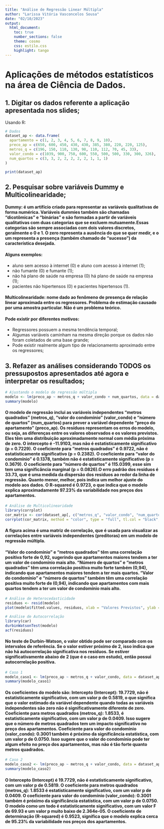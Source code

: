 ---
title: "Análise de Regressão Linear Múltipla"
author: "Larissa Vitória Vasconcelos Sousa"
date: "02/10/2023"
output: 
  html_document:
    toc: true
    number_sections: false  
    theme: cosmo  
    css: estilo.css  
    highlight: tango  
---


# Aplicações de métodos estatísticos na área de Ciência de Dados.

## 1. Digitar os dados referente a aplicação apresentada nos slides;
Usando R:


```{r dados, echo=TRUE, message=TRUE, warning=FALSE}
# Dados
dataset_ap <- data.frame(
  apartamento = c(1, 2, 3, 4, 5, 6, 7, 8, 9, 10),
  preco_ap = c(650, 600, 450, 430, 430, 385, 380, 220, 220, 125),
  metros_q = c(196, 150, 110, 130, 98, 110, 112, 70, 45, 33),
  valor_condo = c(1039, 900, 750, 600, 550, 500, 500, 330, 300, 326),
  num_quartos = c(3, 3, 2, 2, 2, 2, 2, 1, 1, 1)
)

print(dataset_ap)
```

## 2. Pesquisar sobre variáveis Dummy e Multicolinearidade;

#### **Dummy**: é um artifício criado para representar as variáveis qualitativas de forma numérica. Variáveis dummies também são chamadas “dicotômicas” e “binárias” e são formadas a partir de variáveis qualitativas com duas categorias que se excluem mutuamente.Essas categorias são sempre associadas com dois valores discretos,  geralmente o 0 e 1. O zero representa a ausência do que se quer medir, e o um representa a presença (também chamado de “sucesso”) da característica desejada.

#### Alguns exemplos:

-   aluno sem acesso à internet (0) e aluno com acesso à internet (1);
-   não fumante (0) e fumante (1);
-   não há plano de saúde na empresa (0) há plano de saúde na empresa (1);
-   pacientes não hipertensos (0) e pacientes hipertensos (1).


#### **Multicolinearidade:** nome dado ao fenômeno de presença de relação linear aproximada entre os regressores. Problema de estimação causado por uma amostra particular. Não é um problema teórico. 

#### Pode existir por diferentes motivos:  

-   Regressores possuem a mesma tendência temporal;
-   Algumas variáveis caminham na mesma direção porque os dados não foram coletados de uma base grande;
-   Pode existir realmente algum tipo de relacionamento aproximado entre os regressores;


## 3. Refazer as análises considerando TODOS os pressupostos apresentados até agora e interpretar os resultados;

```{r modelo, echo=TRUE, message=TRUE, warning=FALSE}
# Ajustando o modelo de regressão múltipla
modelo <- lm(preco_ap ~ metros_q + valor_condo + num_quartos, data = dataset_ap)
summary(modelo)
```
#### O modelo de regressão inclui as variáveis independentes "metros quadrados" (metros_q), "valor do condomínio" (valor_condo) e "número de quartos" (num_quartos) para prever a variável dependente "preço do apartamento" (preco_ap). Os resíduos representam os erros do modelo, ou seja, as diferenças entre os valores observados e os valores previstos. Eles têm uma distribuição aproximadamente normal com média próxima de zero. O intercepto é -11.9103, mas não é estatisticamente significativo (p = 0.7229). O coeficiente para "metros quadrados" é 0.9722, não é estatisticamente significativo (p = 0.2382). O coeficiente para "valor do condomínio" é 0.1378, também não é estatisticamente significativo (p = 0.3679). O coeficiente para "número de quartos" é 115.0399, esse sim tem uma significância marginal (p = 0.0826).O erro padrão dos resíduos é 33.73, que é uma medida da dispersão dos resíduos ao redor da linha de regressão. Quanto menor, melhor, pois indica um melhor ajuste do modelo aos dados. O R-squared é 0.9723, o que indica que o modelo explica aproximadamente 97.23% da variabilidade nos preços dos apartamentos.

```{r correlacao, echo=TRUE, message=FALSE, warning=FALSE}
# Análise de Multicolinearidade
library(corrplot)
cor_matrix <- cor(dataset_ap[, c("metros_q", "valor_condo", "num_quartos")])
corrplot(cor_matrix, method = "color", type = "full", tl.col = "black", tl.srt = 45, addCoef.col = "white")

```

#### A figura acima é uma matriz de correlação, que é usada para visualizar as correlações entre variáveis independentes (preditoras) em um modelo de regressão múltipla. 

#### "Valor do condomínio" e "metros quadrados" têm uma correlação positiva forte de 0,92, sugerindo que apartamentos maiores tendem a ter um valor de condomínio mais alto. "Número de quartos" e "metros quadrados" têm uma correlação positiva muito forte também (0,94), indicando que apartamentos maiores tendem a ter mais quartos. "Valor do condomínio" e "número de quartos" também têm uma correlação positiva muito forte de (0,94), indicando que apartamentos com mais quartos tendem a ter um valor de condomínio mais alto. 

```{r residuos, echo=TRUE, message=TRUE, warning=FALSE}
# Análise de Heterocedasticidade
residuos <- resid(modelo)
plot(modelo$fitted.values, residuos, xlab = "Valores Previstos", ylab = "Resíduos")
```


```{r durbi, echo=TRUE, message=TRUE, warning=FALSE}
# Análise de Autocorrelação
library(car)
durbinWatsonTest(modelo)
acf(residuos)

```
#### No teste de Durbin-Watson, o valor obtido pode ser comparado com os intervalos de referência. Se o valor estiver próximo de 2, isso indica que não há autocorrelação significativa nos resíduos. Se estiver significativamente abaixo de 2 (que é o caso em estudo), então possui autocorrelação positiva.

```{r caso1, echo=TRUE, message=TRUE, warning=FALSE}
# Caso 1
modelo_caso1 <- lm(preco_ap ~ metros_q + valor_condo, data = dataset_ap)
summary(modelo_caso1)

```

#### Os coeficientes do modelo são: Intercepto (Intercept): 19.7729, não é estatisticamente significativo, com um valor p de 0.5819, o que significa que o valor estimado da variável dependente quando todas as variáveis independentes são zero não é significativamente diferente de zero. Coeficiente para metros quadrados (metros_q): 1.8533, é estatisticamente significativo, com um valor p de 0.0409. Isso sugere que o número de metros quadrados tem um impacto significativo no preço dos apartamentos. Coeficiente para valor do condomínio (valor_condo): 0.3001 também é próximo da significância estatística, com um valor p de 0.0750. Isso sugere que o valor do condomínio pode ter algum efeito no preço dos apartamentos, mas não é tão forte quanto metros quadrados.

```{r caso2, echo=TRUE, message=TRUE, warning=FALSE}
# Caso 2
modelo_caso2 <- lm(preco_ap ~ metros_q + valor_condo, data = dataset_ap)
summary(modelo_caso2)

```

#### O Intercepto (Intercept) é 19.7729, não é estatisticamente significativo, com um valor p de 0.5819. O coeficiente para metros quadrados (metros_q): 1.8533 é estatisticamente significativo, com um valor p de 0.0409. O coeficiente para valor do condomínio (valor_condo): 0.3001 também é próximo da significância estatística, com um valor p de 0.0750. O modelo como um todo é estatisticamente significativo, com um valor F de 69.93 e um valor p muito baixo de 2.364e-05. O coeficiente de determinação (R-squared) é 0.9523, significa que o modelo explica cerca de 95.23% da variabilidade nos preços dos apartamentos.

